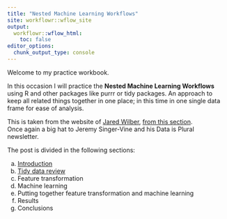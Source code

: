 ```yaml
---
title: "Nested Machine Learning Workflows"
site: workflowr::wflow_site
output:
  workflowr::wflow_html:
    toc: false
editor_options:
  chunk_output_type: console
---
```


Welcome to my practice workbook.

In this occasion I will practice the **Nested Machine Learning Workflows** using R
and  other packages like purrr or tidy packages.  An approach to keep all related things together in one place; in this
time in one single data frame for ease of analysis.

This is taken from the website of [Jared Wilber](https://www.jwilber.me), [from this section](https://www.jwilber.me/nest).  
Once again a big hat to Jeremy Singer-Vine and his Data is Plural newsletter.

The post is divided in the following sections:

  a. [Introduction](introduction.html)
  b. [Tidy data review](tidy-data-review.html)
  c. Feature transformation
  d. Machine learning
  e. Putting together feature transformation and machine learning
  f. Results
  g. Conclusions
